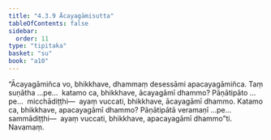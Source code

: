 ```yaml
---
title: "4.3.9 Ācayagāmisutta"
tableOfContents: false
sidebar:
  order: 11
type: "tipitaka"
basket: "su"
book: "a10"
---
```



<DynamicBreadcrumb />

<Division number="186" book="a10">

<Paragraph number="1345" book="a10">
“Ācayagāmiñca vo, bhikkhave, dhammaṃ desessāmi apacayagāmiñca. Taṃ suṇātha …pe…  katamo ca, bhikkhave, ācayagāmī dhammo? Pāṇātipāto …pe…  micchādiṭṭhi—  ayaṃ vuccati, bhikkhave, ācayagāmī dhammo.
</Paragraph>

<Paragraph number="1346" book="a10">
Katamo ca, bhikkhave, apacayagāmī dhammo? Pāṇātipātā veramaṇī …pe…  sammādiṭṭhi—  ayaṃ vuccati, bhikkhave, apacayagāmī dhammo”ti.

</Paragraph>
</Division>

<Paragraph number="1347" type="center" book="a10">
Navamaṃ.
</Paragraph>